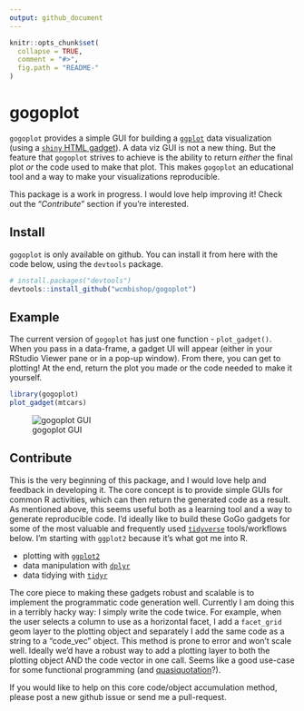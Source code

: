 ```yaml
---
output: github_document
---
```


```r
knitr::opts_chunk$set(
  collapse = TRUE,
  comment = "#>",
  fig.path = "README-"
)
```

# gogoplot

`gogoplot` provides a simple GUI for building a [`ggplot`](http://ggplot2.tidyverse.org) data visualization (using a [`shiny` HTML gadget](https://shiny.rstudio.com/articles/gadgets.html)). A data viz GUI is not a new thing. But the feature that `gogoplot` strives to achieve is the ability to return *either* the final plot *or* the code used to make that plot. This makes `gogoplot` an educational tool and a way to make your visualizations reproducible. 

This package is a work in progress. I would love help improving it! Check out the "*Contribute*" section if you're interested.

## Install
`gogoplot` is only available on github. You can install it from here with the code below, using the `devtools` package.

```r
# install.packages("devtools")
devtools::install_github("wcmbishop/gogoplot")
```

## Example

The current version of `gogoplot` has just one function - `plot_gadget()`. When you pass in a data-frame, a gadget UI will appear (either in your RStudio Viewer pane or in a pop-up window). From there, you can get to plotting! At the end, return the plot you made or the code needed to make it yourself.

```r
library(gogoplot)
plot_gadget(mtcars)
```
![gogoplot GUI](images/gogoplot.png)

## Contribute
This is the very beginning of this package, and I would love help and feedback in developing it. The core concept is to provide simple GUIs for common R activities, which can then return the generated code as a result. As mentioned above, this seems useful both as a learning tool and a way to generate reproducible code. I'd ideally like to build these GoGo gadgets for some of the most valuable and frequently used [`tidyverse`](https://www.tidyverse.org) tools/workflows below. I'm starting with `ggplot2` because it's what got me into R. 

* plotting with [`ggplot2`](http://ggplot2.tidyverse.org)
* data manipulation with [`dplyr`](http://dplyr.tidyverse.org)
* data tidying with [`tidyr`](http://tidyr.tidyverse.org)

The core piece to making these gadgets robust and scalable is to implement the programmatic code generation well. Currently I am doing this in a terribly hacky way: I simply write the code twice. For example, when the user selects a column to use as a horizontal facet, I add a `facet_grid` geom layer to the plotting object and separately I add the same code as a string to a "code_vec" object. This method is prone to error and won't scale well. Ideally we'd have a robust way to add a plotting layer to both the plotting object AND the code vector in one call. Seems like a good use-case for some functional programming (and [quasiquotation](http://dplyr.tidyverse.org/articles/programming.html#quasiquotation)?).

If you would like to help on this core code/object accumulation method, please post a new github issue or send me a pull-request.
